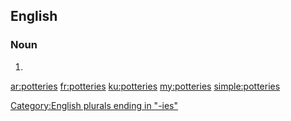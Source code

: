 {{also|Potteries}}
==English==

===Noun===
{{head|en|plural}}

# {{plural of|pottery|lang=en}}

[[Category:English plurals ending in "-ies"]]

[[ar:potteries]]
[[fr:potteries]]
[[ku:potteries]]
[[my:potteries]]
[[simple:potteries]]